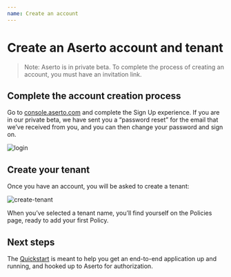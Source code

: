 ```yaml
---
name: Create an account
---
```



# Create an Aserto account and tenant

> Note: Aserto is in private beta. To complete the process of creating an account, you must have an invitation link.

## Complete the account creation process

Go to [console.aserto.com](http://console.aserto.com) and complete the Sign Up experience. If you are in our private beta, we have sent you a “password reset” for the email that we’ve received from you, and you can then change your password and sign on.

![login](/login "login")

## Create your tenant

Once you have an account, you will be asked to create a tenant:

![create-tenant](create-tenant.png "create tenant")

When you’ve selected a tenant name, you’ll find yourself on the Policies page, ready to add your first Policy.

## Next steps

The [Quickstart](quickstart) is meant to help you get an end-to-end application up and running, and hooked 
up to Aserto for authorization.

